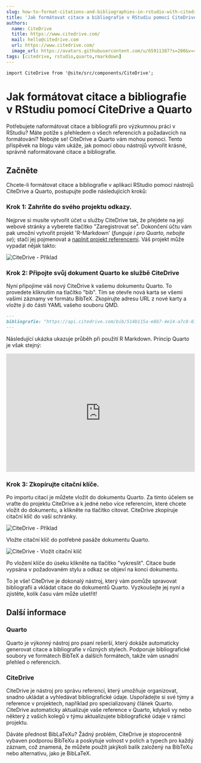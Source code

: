 ```yaml
---
slug: how-to-format-citations-and-bibliographies-in-rstudio-with-citedrive-and-quarto
title: 'Jak formátovat citace a bibliografie v RStudiu pomocí CiteDrive a Quarto'
authors:
  name: CiteDrive
  title: https://www.citedrive.com/
  mail: hello@citedrive.com
  url: https://www.citedrive.com/
  image_url: https://avatars.githubusercontent.com/u/65911387?s=200&v=4
tags: [citedrive, rstudio,quarto,rmarkdown]
---
```


```mdx-code-block
import CiteDrive from '@site/src/components/CiteDrive';
```

# Jak formátovat citace a bibliografie v RStudiu pomocí CiteDrive a Quarto


Potřebujete naformátovat citace a bibliografii pro výzkumnou práci v RStudiu? Máte potíže s přehledem o všech referencích a požadavcích na formátování? Nebojte se! CiteDrive a Quarto vám mohou pomoci. Tento příspěvek na blogu vám ukáže, jak pomocí obou nástrojů vytvořit krásné, správně naformátované citace a bibliografie.

<CiteDrive/>

## Začněte

Chcete-li formátovat citace a bibliografie v aplikaci RStudio pomocí nástrojů CiteDrive a Quarto, postupujte podle následujících kroků:


### Krok 1: Zahrňte do svého projektu odkazy.

Nejprve si musíte vytvořit účet u služby CiteDrive tak, že přejdete na její webové stránky a vyberete tlačítko "Zaregistrovat se". Dokončení účtu vám pak umožní vytvořit projekt 'R-Markdown' (*funguje i pro Quarto, nebojte se*); stačí jej pojmenovat a [naplnit projekt referencemi](https://citedrive.medium.com/adding-bibliographic-references-to-rstudio-using-citedrive-create-citations-in-r-markdown-or-9b1e1ab59cf6). Váš projekt může vypadat nějak takto:

![CiteDrive - Příklad](@site/static/img/tutorial/citedrive_project_example.png)

### Krok 2: Připojte svůj dokument Quarto ke službě CiteDrive

Nyní připojíme váš nový CiteDrive k vašemu dokumentu Quarto. To provedete kliknutím na tlačítko "bib". Tím se otevře nová karta se všemi vašimi záznamy ve formátu BibTeX. Zkopírujte adresu URL z nové karty a vložte ji do části YAML vašeho souboru QMD.


````md
---
bibliografie: "https://api.citedrive.com/bib/514b115a-e8b7-4e14-a7c8-83e88337ad12/references.bib?x=eyJpZCI6ICI1MTRiFTE1YS1lOGI3LTRlMTQtYTdjOC04M2U4ODMzN2FkMTIiLCAidXNlciI6ICI5NzgiLCAic2lnbmF0dXJlIjogIjBkZDgzNGM1NDg2YzE2MTRhYTUzZDAyNmI1YjFhZjgxNTg3ODc4NDQ3Yzk1ODQ1ZWI2ZTA5UTQ5YTFlNDdlMGIifQ==.bib"
---
````

Následující ukázka ukazuje průběh při použití R Markdown. Princip Quarto je však stejný:

<iframe width="100%" height="315" src="https://www.youtube.com/embed/7ON96F0GD-Y" title="Přehrávač videa YouTube" frameborder="0" allow="accelerometer; autoplay; clipboard-write; encrypted-media; gyroscope; picture-in-picture" allowfullscreen></iframe>

### Krok 3: Zkopírujte citační klíče.

Po importu citací je můžete vložit do dokumentu Quarto. Za tímto účelem se vraťte do projektu CiteDrive a k jedné nebo více referencím, které chcete vložit do dokumentu, a klikněte na tlačítko citovat. CiteDrive zkopíruje citační klíč do vaší schránky.

![CiteDrive - Příklad](@site/static/img/tutorial/citedrive_copy_citation.gif)

Vložte citační klíč do potřebné pasáže dokumentu Quarto.

![CiteDrive - Vložit citační klíč](@site/static/img/tutorial/citedrive_paste_citation_rstudio.gif)


Po vložení klíče do úseku klikněte na tlačítko "vykreslit". Citace bude vypsána v požadovaném stylu a odkaz se objeví na konci dokumentu.

To je vše! CiteDrive je dokonalý nástroj, který vám pomůže spravovat bibliografii a vkládat citace do dokumentů Quarto. Vyzkoušejte jej nyní a zjistěte, kolik času vám může ušetřit!

## Další informace

### Quarto
Quarto je výkonný nástroj pro psaní rešerší, který dokáže automaticky generovat citace a bibliografie v různých stylech. Podporuje bibliografické soubory ve formátech BibTeX a dalších formátech, takže vám usnadní přehled o referencích.


### CiteDrive
CiteDrive je nástroj pro správu referencí, který umožňuje organizovat, snadno ukládat a vyhledávat bibliografické údaje. Uspořádejte si své týmy a reference v projektech, například pro specializovaný článek Quarto. CiteDrive automaticky aktualizuje vaše reference v Quarto, kdykoli vy nebo některý z vašich kolegů v týmu aktualizujete bibliografické údaje v rámci projektu.

Dáváte přednost BibLaTeXu? Žádný problém, CiteDrive je stoprocentně vybaven podporou BibTeXu a poskytuje volnost v polích a typech pro každý záznam, což znamená, že můžete použít jakýkoli balík založený na BibTeXu nebo alternativu, jako je BibLaTeX.